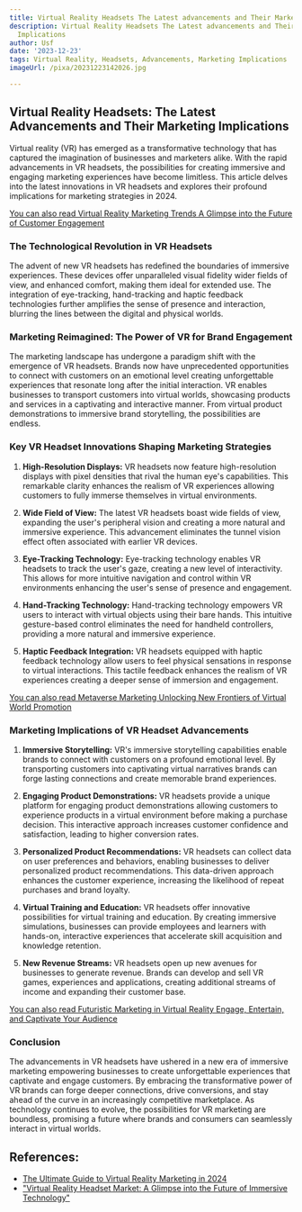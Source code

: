 ```yaml
---
title: Virtual Reality Headsets The Latest advancements and Their Marketing Implications
description: Virtual Reality Headsets The Latest advancements and Their Marketing
  Implications
author: Usf
date: '2023-12-23'
tags: Virtual Reality, Headsets, Advancements, Marketing Implications
imageUrl: /pixa/20231223142026.jpg

---
```

##  Virtual Reality Headsets:  The Latest Advancements and Their Marketing Implications

Virtual reality (VR) has emerged as a transformative technology  that has captured the imagination  of  businesses and  marketers alike.  With the rapid advancements in VR headsets, the possibilities for creating immersive and engaging marketing experiences have become limitless. This article delves into the latest innovations in VR headsets and explores their profound implications for marketing strategies in 2024.

[You can  also read Virtual Reality Marketing  Trends A Glimpse into the Future of Customer Engagement](Virtual%20Reality%20Marketing%20Trends%20A%20Glimpse%20into%20the%20Future%20of%20Customer%20Engagement)


###  The Technological Revolution in VR Headsets

The advent of new  VR headsets has redefined the boundaries of immersive experiences. These devices offer unparalleled visual  fidelity wider fields of view, and enhanced comfort, making them ideal for extended use. The integration of eye-tracking, hand-tracking and haptic feedback technologies further amplifies the sense of presence and interaction, blurring the lines between  the digital and physical worlds.

###  Marketing Reimagined: The Power of VR for Brand Engagement

The  marketing landscape has undergone a paradigm shift with the emergence of VR headsets. Brands now have unprecedented opportunities to connect with customers on an emotional level creating  unforgettable  experiences that resonate  long after the initial interaction.  VR  enables businesses to transport customers into  virtual worlds, showcasing products and services  in a captivating and interactive manner.  From virtual product demonstrations to immersive brand storytelling, the possibilities  are endless.

### Key VR Headset  Innovations Shaping Marketing Strategies

1. **High-Resolution Displays:** VR headsets now feature high-resolution displays  with pixel densities that rival the human eye's capabilities. This remarkable  clarity enhances the  realism of VR  experiences allowing  customers to fully immerse themselves  in  virtual environments.

2. **Wide Field of View:** The latest VR headsets boast wide fields of view, expanding the user's peripheral vision and creating  a more natural and immersive experience. This advancement eliminates the tunnel vision effect  often associated with earlier VR devices.

3. **Eye-Tracking Technology:** Eye-tracking technology enables VR headsets to track the user's gaze, creating  a  new level of interactivity. This allows  for more intuitive navigation and control within VR  environments enhancing the  user's sense of presence and engagement.

4. **Hand-Tracking  Technology:** Hand-tracking technology empowers VR users to interact with virtual objects using their bare hands.  This intuitive gesture-based control eliminates the need  for handheld controllers,  providing a more natural and immersive experience.

5. **Haptic Feedback Integration:** VR headsets equipped with haptic feedback technology allow users to feel physical sensations in response to virtual interactions. This  tactile feedback enhances the realism of VR experiences creating  a deeper sense  of immersion and engagement.

[You can  also read Metaverse Marketing Unlocking New Frontiers of Virtual World Promotion](Metaverse%20Marketing%20Unlocking%20New%20Frontiers%20of%20Virtual%20World%20Promotion)


###  Marketing Implications of VR Headset Advancements

1. **Immersive Storytelling:** VR's immersive storytelling capabilities enable brands to connect with customers on a profound emotional level.  By transporting customers into captivating virtual  narratives brands can forge lasting connections  and create memorable  brand  experiences.

2. **Engaging Product Demonstrations:** VR headsets provide a unique  platform for engaging product  demonstrations allowing customers to experience products in a virtual environment before making a purchase decision. This interactive approach increases customer confidence and  satisfaction,  leading to higher conversion rates.

3. **Personalized Product Recommendations:** VR headsets can collect data  on user preferences and behaviors,  enabling  businesses to deliver personalized product recommendations. This data-driven approach enhances the customer experience, increasing the likelihood of repeat purchases and brand loyalty.

4. **Virtual Training and Education:** VR headsets offer  innovative possibilities for virtual training and education. By creating immersive simulations, businesses can provide  employees and learners with hands-on, interactive experiences that accelerate skill acquisition and knowledge  retention.

5. **New Revenue Streams:** VR headsets open up new avenues for businesses to generate revenue. Brands can develop and sell VR games, experiences and applications, creating additional streams of income and expanding their customer base.

[You can also read Futuristic Marketing in Virtual  Reality Engage, Entertain, and Captivate Your Audience](Futuristic%20Marketing%20in%20Virtual%20Reality%20Engage%2C%20Entertain%2C%20and%20Captivate%20Your%20Audience)


### Conclusion

The advancements in VR headsets have ushered in a new era of immersive marketing  empowering businesses to create unforgettable experiences that captivate and engage customers. By embracing the transformative power  of VR brands can forge deeper connections, drive conversions, and stay ahead of the  curve in an increasingly competitive marketplace. As technology continues to evolve, the  possibilities for VR marketing are boundless, promising a future where brands and consumers can seamlessly interact  in virtual worlds.

## References:
- [The Ultimate Guide to Virtual Reality Marketing in 2024](https://influencermarketinghub.com/virtual-reality-marketing/)
- ["Virtual Reality Headset Market: A Glimpse into the Future of Immersive Technology"](https://www.linkedin.com/pulse/virtual-reality-headset-market-glimpse-future-immersive-technology)
